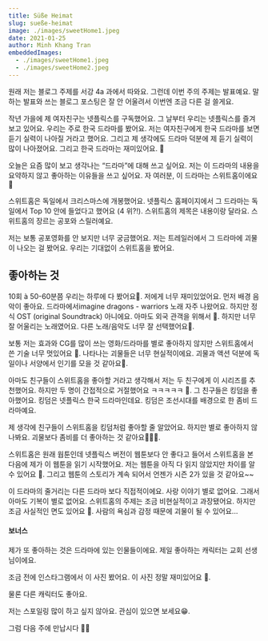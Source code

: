 ```yaml
---
title: Süße Heimat
slug: sueße-heimat
image: ./images/sweetHome1.jpeg
date: 2021-01-25
author: Minh Khang Tran
embeddedImages:
  - ./images/sweetHome1.jpeg
  - ./images/sweetHome2.jpeg
---
```



<GatsbyImage
  image={getImage(props.embeddedImages[0])}
  alt={props.embeddedImages[0].name}
  className="post-img"
/>

원래 저는 블로그 주제를 서강 4a 과에서 따와요. 그런데 이번 주의 주제는 발표예요. 말하는 발표와 쓰는 블로그 포스팅은 잘 안 어울려서 이번엔 조금 다른 걸 쓸게요.

작년 가을에 제 여자친구는 넷플릭스를 구독했어요. 그 날부터 우리는 넷플릭스를 즐겨 보고 있어요. 우리는 주로 한국 드라마를 봤어요. 저는 여자친구에게 한국 드라마를 보면 듣기 실력이 나아질 거라고 했어요. 그리고 제 생각에도 드라마 덕분에 제 듣기 실력이 많이 나아졌어요. 그리고 한국 드라마는 재미있어요. 🥸

오늘은 요즘 많이 보고 생각나는 “드라마”에 대해 쓰고 싶어요. 저는 이 드라마의 내용을 요약하지 않고 좋아하는 이유들을 쓰고 싶어요. 자 여러분, 이 드라마는 스위트홈이에요 🥴

스위트홈은 독일에서 크리스마스에 개봉했어요. 넷플릭스 홈페이지에서 그 드라마는 독일에서 Top 10 안에 들었다고 했어요 (4 위?!). 스위트홈의 제목은 내용이랑 달라요. 스위트홈의 장르는 공포와 스릴러예요.

저는 보통 공포영화를 안 보지만 너무 궁금했어요. 저는 트레일러에서 그 드라마에 괴물이 나오는 걸 봤어요. 우리는 기대없이 스위트홈을 봤어요.

## 좋아하는 것

10회 à 50-60분쯤 우리는 하루에 다 봤어요🤣. 저에게 너무 재미있었어요. 먼저 배경 음악이 좋아요. 드라마에서imagine dragons - warriors 노래 자주 나왔어요. 하지만 정식 OST (original Soundtrack) 아니에요. 아마도 외국 관객을 위해서 🤭. 하지만 너무 잘 어울리는 노래였어요. 다른 노래/음악도 너무 잘 선택했어요🥸.

보통 저는 효과와 CG를 많이 쓰는 영화/드라마를 별로 좋아하지 않지만 스위트홈에서 쓴 기술 너무 멋있어요 🤩. 나타나는 괴물들은 너무 현실적이에요. 괴물과 액션 덕분에 독일이나 서양에서 인기를 모을 것 같아요🤔.

아마도 친구들이 스위트홈을 좋아할 거라고 생각해서 저는 두 친구에게 이 시리즈를 추천했어요. 하지만 두 명이 간접적으로 거절했어요 ㅋㅋㅋㅋㅋ 🥲. 그 친구들은 킹덤을 좋아했어요. 킹덤은 넷플릭스 한국 드라마인데요. 킹덤은 조선시대를 배경으로 한 좀비 드라마예요.

제 생각에 친구들이 스위트홈을 킹덤처럼 좋아할 줄 알았어요. 하지만 별로 좋아하지 않나봐요. 괴물보다 좀비를 더 좋아하는 것 같아요🤷🏻‍♂️.

스위트홈은 원래 웝툰인데 넷플릭스 버전이 웹툰보다 안 좋다고 들어서 스위트홈을 본 다음에 제가 이 웹툰을 읽기 시작했어요. 저는 웹툰을 아직 다 읽지 않았지만 차이를 알 수 있어요 🥸. 그리고 웹툰의 스토리가 계속 되어서 언젠가 시즌 2가 있을 것 같아요~~

이 드라마의 줄거리는 다른 드라마 보다 직접적이에요. 사랑 이야기 별로 없어요. 그래서 아마도 기복이 별로 없어요. 스위트홈의 주제는 조금 비현실적이고 과장됐어요. 하지만 조금 사실적인 면도 있어요 🤔. 사람의 욕심과 감정 때문에 괴물이 될 수 있어요...

#### 보너스

제가 또 좋아하는 것은 드라마에 있는 인물들이에요. 제일 좋아하는 캐릭터는 교회 선생님이에요.

조금 전에 인스타그램에서 이 사진 봤어요. 이 사진 정말 재미있어요 🤫.

물론 다른 캐릭터도 좋아요.

<GatsbyImage
  image={getImage(props.embeddedImages[1])}
  alt={props.embeddedImages[1].name}
  className="post-img"
/>

저는 스포일링 많이 하고 싶지 않아요. 관심이 있으면 보세요😁.

그럼 다음 주에 만납시다 🙋🏻
